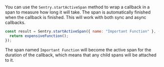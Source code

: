 You can use the `Sentry.startActiveSpan` method to wrap a callback in a span to measure how long it will take. The span is automatically finished when the callback is finished. This will work with both sync and async callbacks.

```javascript
const result = Sentry.startActiveSpan({ name: "Important Function" }, () => {
  return expensiveFunction();
});
```

The span named `Important Function` will become the active span for the duration of the callback, which means that any child spans will be attached to it.
